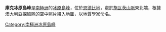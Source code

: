 {{Coord|67|5|S|55|50|E|source:GNIS|display=title}}

'''庫克冰原島峰'''是[[南極洲|南極洲]]的[[冰原島峰|冰原島峰]]，位於[[恩德比地|恩德比地]]，處於[[施瓦茨山脈|施瓦茨山脈]]東北端，根據[[澳大利亞|澳大利亞]]探險隊的空中照片繪入地圖，以地質學家命名。

{{Antarctica-geo-stub}}
[[Category:南極洲冰原島峰|Category:南極洲冰原島峰]]